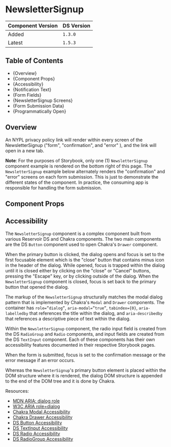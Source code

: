 

<Meta of={NewsletterSignupStories} />

# NewsletterSignup

| Component Version | DS Version |
| ----------------- | ---------- |
| Added             | `1.3.0`    |
| Latest            | `1.5.3`    |

## Table of Contents

- {<Link href="#overview" target="_self">Overview</Link>}
- {<Link href="#component-props" target="_self">Component Props</Link>}
- {<Link href="#accessibility" target="_self">Accessibility</Link>}
- {<Link href="#notification-text" target="_self">Notification Text</Link>}
- {<Link href="#form-fields" target="_self">Form Fields</Link>}
- {<Link href="#feedbackbox-screens" target="_self">NewsletterSignup Screens</Link>}
- {<Link href="#form-submission-data" target="_self">Form Submission Data</Link>}
- {<Link href="#programmatically-open" target="_self">Programmatically Open</Link>}

## Overview

<Description of={NewsletterSignupStories} />

An NYPL privacy policy link will render within every screen of the NewsletterSignup
("form", "confirmation", and "error" ), and the link will open in a new tab.

**Note**: For the purposes of Storybook, only one (1) `NewsletterSignup` component
example is rendered on the bottom right of this page. The `NewsletterSignup` example
below alternately renders the "confirmation" and "error" screens on each form
submission. This is just to demonstrate the different states of the component.
In practice, the consuming app is responsible for handling the form submission.

## Component Props

<Canvas of={NewsletterSignupStories.WithControls} />

<ArgTypes of={NewsletterSignupStories.WithControls} />

## Accessibility

The `NewsletterSignup` component is a complex component built from various Reservoir
DS and Chakra components. The two main components are the DS `Button` component
used to open Chakra's `Drawer` component.

When the primary button is clicked, the dialog opens and focus is set to the
first focusable element which is the "close" button that contains minus icon in
the header of the dialog. While opened, focus is trapped within the dialog until
it is closed either by clicking on the "close" or "Cancel" buttons, pressing the
"Escape" key, or by clicking outside of the dialog. When the `NewsletterSignup`
component is closed, focus is set back to the primary button that opened the
dialog.

The markup of the `NewsletterSignup` structurally matches the modal dialog pattern
that is implemented by Chakra's `Modal` and `Drawer` components. The container
has `role=”dialog”`, `aria-modal=”true”`, `tabindex={0}`, `aria-labelledby` that
references the title within the dialog, and `aria-describedby` that references a
descriptive piece of text within the dialog.

Within the `NewsletterSignup` component, the radio input field is created from the DS
`RadioGroup` and `Radio` components, and input fields are created from the DS
`TextInput` component. Each of these components has their own accessibility
features documented in their respective Storybook pages.

When the form is submitted, focus is set to the confirmation message or the
error message if an error occurs.

Whereas the `NewsletterSignup`'s primary button element is placed within the DOM
structure where it is rendered, the dialog DOM structure is appended to the end
of the DOM tree and it is done by Chakra.

Resources:

- [MDN ARIA: dialog role](https://developer.mozilla.org/en-US/docs/Web/Accessibility/ARIA/Roles/dialog_role)
- [W3C ARIA role=dialog](https://www.w3.org/WAI/GL/wiki/Using_ARIA_role%3Ddialog_to_implement_a_modal_dialog_box)
- [Chakra Modal Accessibility](https://v1.chakra-ui.com/docs/components/overlay/modal#accessibility)
- [Chakra Drawer Accessibility](https://v1.chakra-ui.com/docs/components/overlay/drawer#accessibility)
- [DS Button Accessibility](../?path=/docs/components-form-elements-button--docs#accessibility)
- [DS TextInput Accessibility](../?path=/docs/components-form-elements-textinput--docs#accessibility)
- [DS Radio Accessibility](../?path=/docs/components-form-elements-radio--docs#accessibility)
- [DS RadioGroup Accessibility](../?path=/docs/components-form-elements-radiogroup--docs#accessibility)

